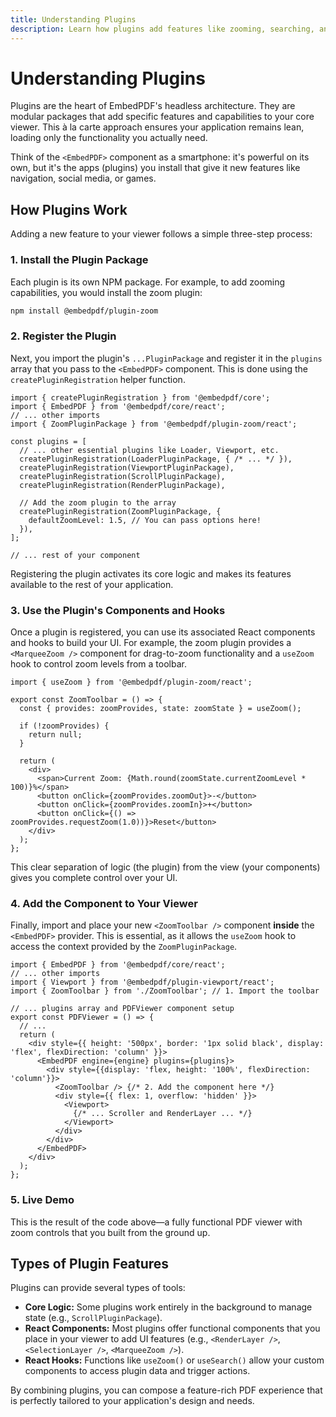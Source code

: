 ```yaml
---
title: Understanding Plugins
description: Learn how plugins add features like zooming, searching, and annotations to your headless PDF viewer.
---
```


# Understanding Plugins

Plugins are the heart of EmbedPDF's headless architecture. They are modular packages that add specific features and capabilities to your core viewer. This à la carte approach ensures your application remains lean, loading only the functionality you actually need.

Think of the `<EmbedPDF>` component as a smartphone: it's powerful on its own, but it's the apps (plugins) you install that give it new features like navigation, social media, or games.

## How Plugins Work

Adding a new feature to your viewer follows a simple three-step process:

### 1. Install the Plugin Package

Each plugin is its own NPM package. For example, to add zooming capabilities, you would install the zoom plugin:

```sh npm2yarn
npm install @embedpdf/plugin-zoom
````

### 2. Register the Plugin

Next, you import the plugin's `...PluginPackage` and register it in the `plugins` array that you pass to the `<EmbedPDF>` component. This is done using the `createPluginRegistration` helper function.

```tsx filename="PDFViewer.tsx" {4, 14-16}
import { createPluginRegistration } from '@embedpdf/core';
import { EmbedPDF } from '@embedpdf/core/react';
// ... other imports
import { ZoomPluginPackage } from '@embedpdf/plugin-zoom/react';

const plugins = [
  // ... other essential plugins like Loader, Viewport, etc.
  createPluginRegistration(LoaderPluginPackage, { /* ... */ }),
  createPluginRegistration(ViewportPluginPackage),
  createPluginRegistration(ScrollPluginPackage),
  createPluginRegistration(RenderPluginPackage),

  // Add the zoom plugin to the array
  createPluginRegistration(ZoomPluginPackage, {
    defaultZoomLevel: 1.5, // You can pass options here!
  }),
];

// ... rest of your component
```

Registering the plugin activates its core logic and makes its features available to the rest of your application.

### 3. Use the Plugin's Components and Hooks

Once a plugin is registered, you can use its associated React components and hooks to build your UI. For example, the zoom plugin provides a `<MarqueeZoom />` component for drag-to-zoom functionality and a `useZoom` hook to control zoom levels from a toolbar.

```tsx filename="ZoomToolbar.tsx"
import { useZoom } from '@embedpdf/plugin-zoom/react';

export const ZoomToolbar = () => {
  const { provides: zoomProvides, state: zoomState } = useZoom();
 
  if (!zoomProvides) {
    return null;
  }

  return (
    <div>
      <span>Current Zoom: {Math.round(zoomState.currentZoomLevel * 100)}%</span>
      <button onClick={zoomProvides.zoomOut}>-</button>
      <button onClick={zoomProvides.zoomIn}>+</button>
      <button onClick={() => zoomProvides.requestZoom(1.0))}>Reset</button>
    </div>
  );
};
```

This clear separation of logic (the plugin) from the view (your components) gives you complete control over your UI.

### 4. Add the Component to Your Viewer

Finally, import and place your new `<ZoomToolbar />` component **inside** the `<EmbedPDF>` provider. This is essential, as it allows the `useZoom` hook to access the context provided by the `ZoomPluginPackage`.

```tsx filename="PDFViewer.tsx" {4, 12-13, 19}
import { EmbedPDF } from '@embedpdf/core/react';
// ... other imports
import { Viewport } from '@embedpdf/plugin-viewport/react';
import { ZoomToolbar } from './ZoomToolbar'; // 1. Import the toolbar

// ... plugins array and PDFViewer component setup
export const PDFViewer = () => {
  // ...
  return (
    <div style={{ height: '500px', border: '1px solid black', display: 'flex', flexDirection: 'column' }}>
      <EmbedPDF engine={engine} plugins={plugins}>
        <div style={{display: 'flex, height: '100%', flexDirection: 'column'}}>
          <ZoomToolbar /> {/* 2. Add the component here */}
          <div style={{ flex: 1, overflow: 'hidden' }}>
            <Viewport>
              {/* ... Scroller and RenderLayer ... */}
            </Viewport>
          </div>
        </div>
      </EmbedPDF>
    </div>
  );
};
```

### 5. Live Demo
This is the result of the code above—a fully functional PDF viewer with zoom controls that you built from the ground up.


<PDFViewer />

## Types of Plugin Features

Plugins can provide several types of tools:

  - **Core Logic:** Some plugins work entirely in the background to manage state (e.g., `ScrollPluginPackage`).
  - **React Components:** Most plugins offer functional components that you place in your viewer to add UI features (e.g., `<RenderLayer />`, `<SelectionLayer />`, `<MarqueeZoom />`).
  - **React Hooks:** Functions like `useZoom()` or `useSearch()` allow your custom components to access plugin data and trigger actions.

By combining plugins, you can compose a feature-rich PDF experience that is perfectly tailored to your application's design and needs.